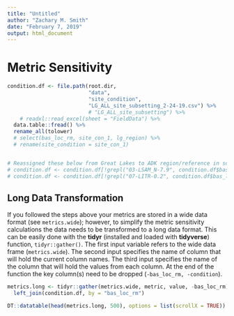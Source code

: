 ```yaml
---
title: "Untitled"
author: "Zachary M. Smith"
date: "February 7, 2019"
output: html_document
---
```


# Metric Sensitivity

```r
condition.df <- file.path(root.dir, 
                          "data",
                          "site_condition",
                          "LG_ALL_site_subsetting_2-24-19.csv") %>% 
                          # "LG_ALL_site_subsetting") %>% 
    # readxl::read_excel(sheet = "FieldData") %>% 
  data.table::fread() %>% 
  rename_all(tolower) 
  # select(bas_loc_rm, site_con_1, lg_region) %>% 
  # rename(site_condition = site_con_1) 


# Reassigned these below from Great Lakes to ADK region/reference in source file instead of deleteing as per below.
# condition.df <- condition.df[!grepl("03-LSAM_N-7.9", condition.df$bas_loc_rm),]
# condition.df <- condition.df[!grepl("07-LITR-0.2", condition.df$bas_loc_rm),]

```


## Long Data Transformation

If you followed the steps above your metrics are stored in a wide data format (see `metrics.wide`); however, to simplify the metric sensitivity calculations the data needs to be transformed to a long data format. This can be easily done with the __tidyr__ (installed and loaded with __tidyverse__) function, `tidyr::gather()`. The first input variable refers to the wide data frame (`metrics.wide`). The second input specifies the name of column that will hold the current column names. The third input specifies the name of the column that will hold the values from each column. At the end of the function the key column(s) need to be dropped (`-bas_loc_rm, -condition`).
```r
metrics.long <- tidyr::gather(metrics.wide, metric, value, -bas_loc_rm)  %>% 
  left_join(condition.df, by = "bas_loc_rm")

DT::datatable(head(metrics.long, 500), options = list(scrollX = TRUE))
```